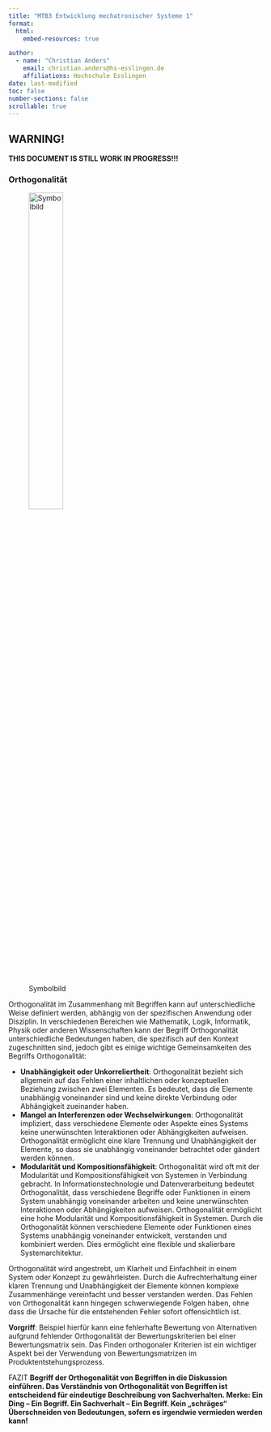 ```yaml
---
title: "MTB3 Entwicklung mechatronischer Systeme 1"
format:
  html:
    embed-resources: true

author:
  - name: "Christian Anders"
    email: christian.anders@hs-esslingen.de
    affiliations: Hochschule Esslingen
date: last-modified
toc: false
number-sections: false
scrollable: true
---
```



::: {.callout-warning}
## WARNING!
**THIS DOCUMENT IS STILL WORK IN PROGRESS!!!**
:::


<!-- -------------------------------------------------------------------------

                       ORTHOGONALITÄT

-------------------------------------------------------------------------- -->

### Orthogonalität


![Symbolbild](images/Visual_Studio_Code_1.35_icon.svg){width=40%}


Orthogonalität im Zusammenhang mit Begriffen kann auf unterschiedliche Weise definiert werden, abhängig von der spezifischen Anwendung oder Disziplin. In verschiedenen Bereichen wie Mathematik, Logik, Informatik, Physik oder anderen Wissenschaften kann der Begriff Orthogonalität unterschiedliche Bedeutungen haben, die spezifisch auf den Kontext zugeschnitten sind, jedoch gibt es einige wichtige Gemeinsamkeiten des Begriffs Orthogonalität:

- **Unabhängigkeit oder Unkorreliertheit**: Orthogonalität bezieht sich allgemein auf das Fehlen einer inhaltlichen oder konzeptuellen Beziehung zwischen zwei Elementen. Es bedeutet, dass die Elemente unabhängig voneinander sind und keine direkte Verbindung oder Abhängigkeit zueinander haben.
- **Mangel an Interferenzen oder Wechselwirkungen**: Orthogonalität impliziert, dass verschiedene Elemente oder Aspekte eines Systems keine unerwünschten Interaktionen oder Abhängigkeiten aufweisen. Orthogonalität ermöglicht eine klare Trennung und Unabhängigkeit der Elemente, so dass sie unabhängig voneinander betrachtet oder gändert werden können.
- **Modularität und Kompositionsfähigkeit**: Orthogonalität wird oft mit der Modularität und Kompositionsfähigkeit von Systemen in Verbindung gebracht. In Informationstechnologie und Datenverarbeitung bedeutet Orthogonalität, dass verschiedene Begriffe oder Funktionen in einem System unabhängig voneinander arbeiten und keine unerwünschten Interaktionen oder Abhängigkeiten aufweisen. Orthogonalität ermöglicht eine hohe Modularität und Kompositionsfähigkeit in Systemen. Durch die Orthogonalität können verschiedene Elemente oder Funktionen eines Systems unabhängig voneinander entwickelt, verstanden und kombiniert werden. Dies ermöglicht eine flexible und skalierbare Systemarchitektur. 

Orthogonalität wird angestrebt, um Klarheit und Einfachheit in einem System oder Konzept zu gewährleisten. Durch die Aufrechterhaltung einer klaren Trennung und Unabhängigkeit der Elemente können komplexe Zusammenhänge vereinfacht und besser verstanden werden. Das Fehlen von Orthogonalität kann hingegen schwerwiegende Folgen haben, ohne dass die Ursache für die entstehenden Fehler sofort offensichtlich ist.

<!-- -------------------------------------------------------------------------

     Beispiele für Fehler aufgrund fehlender Orthogonalität

-------------------------------------------------------------------------- -->

**Vorgriff**: Beispiel hierfür kann eine fehlerhafte Bewertung von Alternativen aufgrund fehlender Orthogonalität der Bewertungskriterien bei einer Bewertungsmatrix sein. Das Finden orthogonaler Kriterien ist ein wichtiger Aspekt bei der Verwendung von Bewertungsmatrizen im Produktentstehungsprozess.


FAZIT
**Begriff der Orthogonalität von Begriffen in die Diskussion einführen. Das Verständnis von Orthogonalität von Begriffen ist entscheidend für eindeutige Beschreibung von Sachverhalten. Merke: Ein Ding – Ein Begriff. Ein Sachverhalt – Ein Begriff. Kein „schräges“ Überschneiden von Bedeutungen, sofern es irgendwie vermieden werden kann!** 